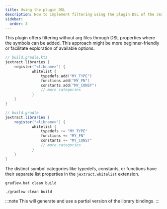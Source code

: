 ```yaml
---
title: Using the plugin DSL
description: How to implement filtering using the plugin DSL of the Jextract Gradle plugin
sidebar:
  order: 3
---
```



This plugin offers filtering without arg files through DSL properties where the symbols can be added.
This approach might be more beginner-friendly or facilitate exploration of available options.

<Tabs syncKey="dsl">
<TabItem label="Kotlin">

```kts  "typedefs" "functions" "constants"
// build.gradle.kts
jextract.libraries {
    register("<libname>") {
            whitelist {
                typedefs.add("MY_TYPE")
                functions.add("MY_FN")
                constants.add("MY_CONST")
                // more categories
            }
    }
}
```

</TabItem>
<TabItem label="Groovy">

```groovy "typedefs" "functions" "constants"
// build.gradle
jextract.libraries {
    register("<libname>") {
            whitelist {
                typedefs += "MY_TYPE"
                functions += "MY_FN"
                constants += "MY_CONST"
                // more categories
            }
    }
}
```

</TabItem>
</Tabs>

The distinct symbol categories like typedefs, constants, or functions have their separate list properties in the `jextract.whitelist` extension.

<Tabs syncKey="os">
<TabItem label="Windows">

```shell title="Rebuilding the project"
gradlew.bat clean build
```

</TabItem>
<TabItem label="Linux">

```shell title="Rebuilding the project"
./gradlew clean build
```

</TabItem>
</Tabs>

:::note
This will generate and use a partial version of the library bindings.
:::
